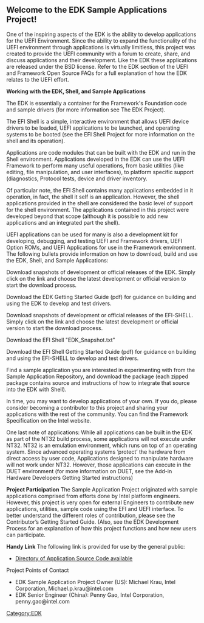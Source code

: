 [[Category:EDK]]
{{project-summary
|sum=EDK Applications|cat=development-platform
|lic=[http://www.opensource.org/licenses/bsd-license.php BSD]
|own={{sfuser|michaelkrau}}
|docs=http://sourceforge.net/projects/edk-apps/files/edk-apps
|src=https://edk-apps.svn.sourceforge.net/svnroot/edk-apps/trunk
|dev=http://sourceforge.net/projects/edk-apps/develop}}

== Welcome to the '''EDK Sample Applications Project'''! ==
One of the inspiring aspects of the EDK is the ability to develop applications for the UEFI Environment.  Since the ability to expand the functionality of the UEFI environment through applications is virtually limitless, this project was created to provide the UEFI community with a forum to create, share, and discuss applications and their development. Like the EDK these applications are released under the BSD license. Refer to the EDK section of the UEFI and Framework Open Source FAQs for a full explanation of how the EDK relates to the UEFI effort. 


'''Working with the EDK, Shell, and Sample Applications'''

The EDK is essentially a container for the Framework's Foundation code and sample drivers (for more information see The EDK Project). 


The EFI Shell is a simple, interactive environment that allows UEFI device drivers to be loaded, UEFI applications to be launched, and operating systems to be booted (see the EFI Shell Project for more information on the shell and its operation).  


Applications are code modules that can be built with the EDK and run in the Shell environment.  Applications developed in the EDK can use the UEFI Framework to perform many useful operations, from basic utilities (like editing, file manipulation, and user interfaces), to platform specific support (diagnostics, Protocol tests, device and driver inventory.   


Of particular note, the EFI Shell contains many applications embedded in it operation, in fact, the shell it self is an application.  However, the shell applications provided in the shell are considered the basic level of support for the shell environment.  The applications contained in this project were developed beyond that scope (although it is possible to add new applications and an integrated part the shell).   


UEFI applications can be used for many  is also a development kit for developing, debugging, and testing UEFI and Framework drivers, UEFI Option ROMs, and UEFI Applications for use in the Framework environment. The following bullets provide information on how to download, build and use the EDK, Shell, and Sample Applications: 


Download snapshots of development or official releases of the EDK. Simply click on the link and choose the latest development or official version to start the download process. 

Download the EDK Getting Started Guide (pdf) for guidance on building and using the EDK to develop and test drivers. 

Download snapshots of development or official releases of the EFI-SHELL. Simply click on the link and choose the latest development or official version to start the download process. 

Download the EFI Shell "EDK_Snapshot.txt" 

Download the EFI Shell Getting Started Guide (pdf) for guidance on building and using the EFI-SHELL to develop and test drivers. 

Find a sample application you are interested in experimenting with from the Sample Application Repository, and download the package (each zipped package contains source and instructions of how to integrate that source into the EDK with Shell).

In time, you may want to develop applications of your own.  If you do, please consider becoming a contributor to this project and sharing your applications with the rest of the community.  You can find the Framework Specification on the Intel website.

One last note of applications: While all applications can be built in the EDK as part of the NT32 build process, some applications will not execute under NT32.  NT32 is an emulation environment, which runs on top of an operating system. Since advanced operating systems ‘protect’ the hardware from direct access by user code, Applications designed to manipulate hardware will not work under NT32.  However, those applications can execute in the DUET environment (for more information on DUET, see the Add-in Hardware Developers Getting Started instructions) 


'''Project Participation'''
The Sample Application Project originated with sample applications comprised from efforts done by Intel platform engineers.  However, this project is very open for external Engineers to contribute new applications, utilities, sample code using the EFI and UEFI interface. 
To better understand the different roles of contribution, please see the Contributor’s Getting Started Guide.   (Also, see the EDK Development Process for an explanation of how this project functions and how new users can participate.

'''Handy Link'''
The following link is provided for use by the general public: 

*[http://sourceforge.net/projects/edk-apps/files/ Directory of Application Source Code available] 


Project Points of Contact
* EDK Sample Application Project Owner (US): Michael Krau, Intel Corporation, Michael.p.krau@intel.com 
* EDK Senior Engineer (China): Penny Gao, Intel Corporation, penny.gao@intel.com